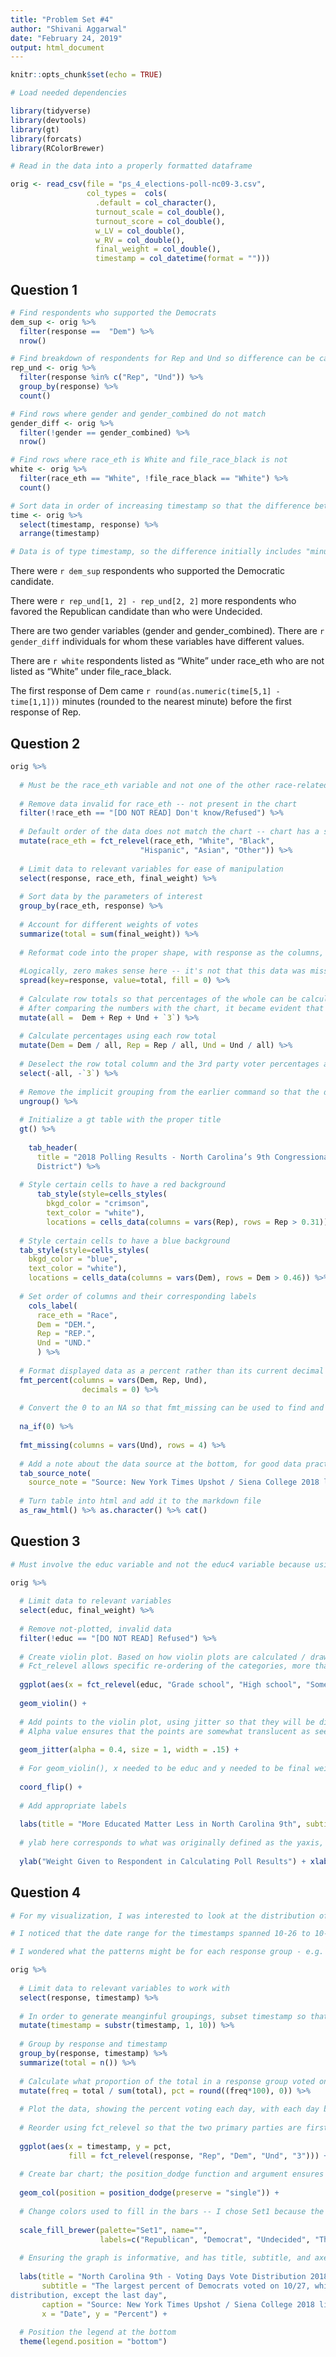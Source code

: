 ```yaml
---
title: "Problem Set #4"
author: "Shivani Aggarwal"
date: "February 24, 2019"
output: html_document
---
```


```r
knitr::opts_chunk$set(echo = TRUE)

# Load needed dependencies

library(tidyverse)
library(devtools)
library(gt)
library(forcats)
library(RColorBrewer)

```


```r

# Read in the data into a properly formatted dataframe

orig <- read_csv(file = "ps_4_elections-poll-nc09-3.csv",
                 col_types =  cols(
                   .default = col_character(),
                   turnout_scale = col_double(),
                   turnout_score = col_double(),
                   w_LV = col_double(),
                   w_RV = col_double(),
                   final_weight = col_double(),
                   timestamp = col_datetime(format = "")))

```

## Question 1

```r

# Find respondents who supported the Democrats
dem_sup <- orig %>% 
  filter(response ==  "Dem") %>% 
  nrow()

# Find breakdown of respondents for Rep and Und so difference can be calculated
rep_und <- orig %>% 
  filter(response %in% c("Rep", "Und")) %>% 
  group_by(response) %>% 
  count()

# Find rows where gender and gender_combined do not match
gender_diff <- orig %>% 
  filter(!gender == gender_combined) %>% 
  nrow()

# Find rows where race_eth is White and file_race_black is not
white <- orig %>% 
  filter(race_eth == "White", !file_race_black == "White") %>% 
  count()

# Sort data in order of increasing timestamp so that the difference between the first Dem timestamp and the first Rep timestamp can be calculated
time <- orig %>% 
  select(timestamp, response) %>% 
  arrange(timestamp)

# Data is of type timestamp, so the difference initially includes "minutes" -- it must be converted to numeric input so it can be rounded properly with round()

```

There were `r dem_sup` respondents who supported the Democratic candidate.

There were `r rep_und[1, 2] - rep_und[2, 2]` more respondents who favored the Republican candidate than who were Undecided.

There are two gender variables (gender and gender_combined). There are `r gender_diff` individuals for whom these variables have different values.

There are `r white` respondents listed as “White” under race_eth who are not listed as “White” under file_race_black.

The first response of Dem came `r round(as.numeric(time[5,1] - time[1,1]))` minutes (rounded to the nearest minute) before the first response of Rep.

## Question 2

```r

orig %>% 
  
  # Must be the race_eth variable and not one of the other race-related variables because filtering out "[DO NOT READ]" as well as responses other than "Dem", "Rep", "Und", and then grouping and counting by race_eth gives the n breakdown that matches that on the left side of the chart to recreate
  
  # Remove data invalid for race_eth -- not present in the chart
  filter(!race_eth == "[DO NOT READ] Don't know/Refused") %>%
  
  # Default order of the data does not match the chart -- chart has a specific order that is not alphabetic order, so manually reorder the factors
  mutate(race_eth = fct_relevel(race_eth, "White", "Black", 
                             "Hispanic", "Asian", "Other")) %>%
  
  # Limit data to relevant variables for ease of manipulation
  select(response, race_eth, final_weight) %>%
  
  # Sort data by the parameters of interest
  group_by(race_eth, response) %>% 
  
  # Account for different weights of votes
  summarize(total = sum(final_weight)) %>% 
  
  # Reformat code into the proper shape, with response as the columns, the different race_eth values as the rows, and the values the total (calculated from the final_weights). The fill must be zero to replace the NA with a zero as that value will be involved in calculating the row total, and trying to add NA to a number equals NA. 
  
  #Logically, zero makes sense here -- it's not that this data was missing, but that there were actually zero recorded Und Asians. 
  spread(key=response, value=total, fill = 0) %>%
  
  # Calculate row totals so that percentages of the whole can be calculated
  # After comparing the numbers with the chart, it became evident that the total being used in this step also included those who chose a 3rd party, even though the individual % is not displayed on the chart (e.g. given row totals do not add up to 100% between Rep, Und, and Dem)
  mutate(all =  Dem + Rep + Und + `3`) %>%
  
  # Calculate percentages using each row total
  mutate(Dem = Dem / all, Rep = Rep / all, Und = Und / all) %>% 
  
  # Deselect the row total column and the 3rd party voter percentages as this data is not displayed in the final chart
  select(-all, -`3`) %>% 
  
  # Remove the implicit grouping from the earlier command so that the data is ready for being piped into a gt table  
  ungroup() %>%
  
  # Initialize a gt table with the proper title
  gt() %>% 
  
    tab_header(
      title = "2018 Polling Results - North Carolina’s 9th Congressional 
      District") %>% 
  
  # Style certain cells to have a red background
      tab_style(style=cells_styles(
        bkgd_color = "crimson", 
        text_color = "white"), 
        locations = cells_data(columns = vars(Rep), rows = Rep > 0.31)) %>%
  
  # Style certain cells to have a blue background
  tab_style(style=cells_styles(
    bkgd_color = "blue", 
    text_color = "white"), 
    locations = cells_data(columns = vars(Dem), rows = Dem > 0.46)) %>%
  
  # Set order of columns and their corresponding labels
    cols_label(
      race_eth = "Race",
      Dem = "DEM.",
      Rep = "REP.",
      Und = "UND."
      ) %>%
  
  # Format displayed data as a percent rather than its current decimal form
  fmt_percent(columns = vars(Dem, Rep, Und),
                decimals = 0) %>% 
  
  # Convert the 0 to an NA so that fmt_missing can be used to find and replace NA's with an em dash, as per the given chart. 
  
  na_if(0) %>%
  
  fmt_missing(columns = vars(Und), rows = 4) %>%  
  
  # Add a note about the data source at the bottom, for good data practices, even though it was not in the original
  tab_source_note(
    source_note = "Source: New York Times Upshot / Siena College 2018 live polls") %>% 
  
  # Turn table into html and add it to the markdown file
  as_raw_html() %>% as.character() %>% cat()

```

## Question 3

```r

# Must involve the educ variable and not the educ4 variable because using glimpse or group_by and then count() reveals that educ has the category of Grade School, seen on the final chart, while educ4 does not. 

orig %>% 
  
  # Limit data to relevant variables
  select(educ, final_weight) %>% 
  
  # Remove not-plotted, invalid data
  filter(!educ == "[DO NOT READ] Refused") %>%
  
  # Create violin plot. Based on how violin plots are calculated / drawn, initially, the categorical variable should always be specified for the x axis, and the numerical variable for the y-axis. 
  # Fct_relevel allows specific re-ordering of the categories, more than simply alphabetizing them
  
  ggplot(aes(x = fct_relevel(educ, "Grade school", "High school", "Some college or trade school", "Bachelors' degree", "Graduate or Professional Degree"), y = final_weight)) + 
  
  geom_violin() + 
  
  # Add points to the violin plot, using jitter so that they will be distributed within each violin. Width of .15 to approximate the amount of jitter observed in the given chart
  # Alpha value ensures that the points are somewhat translucent as seen in the given chart
  
  geom_jitter(alpha = 0.4, size = 1, width = .15) + 
  
  # For geom_violin(), x needed to be educ and y needed to be final weight -- our final chart has this flipped, so now use this function to flip the axes
  
  coord_flip() +
  
  # Add appropriate labels
  
  labs(title = "More Educated Matter Less in North Carolina 9th", subtitle = "Poll gives more weight to people who are less likely to participate in polls", caption = "Source: New York Times Upshot / Siena College 2018 live polls") +
  
  # ylab here corresponds to what was originally defined as the yaxis, which is why it is for poll weights and xlab is null - it will get flipped in the display
  
  ylab("Weight Given to Respondent in Calculating Poll Results") + xlab(NULL)

```

## Question 4

```r

# For my visualization, I was interested to look at the distribution of votes (broken down by response) over the different timestamps. 

# I noticed that the date range for the timestamps spanned 10-26 to 10-31. Even if I was to look at all the data together, I wouldn't neccessarily expect to see an even distribution of 1/6 of the voters coming in on each day - the result of various factors that make some days more convenient than others. 

# I wondered what the patterns might be for each response group - e.g. did the Third Party voters tend to all vote right at the end? Did Republican voters tend to vote earlier in the voting window, or later?

orig %>% 
  
  # Limit data to relevant variables to work with
  select(response, timestamp) %>% 
  
  # In order to generate meanginful groupings, subset timestamp so that only the date portion is included 
  mutate(timestamp = substr(timestamp, 1, 10)) %>% 
  
  # Group by response and timestamp
  group_by(response, timestamp) %>% 
  summarize(total = n()) %>% 
  
  # Calculate what proportion of the total in a response group voted on a given day, and then convert this to a percentage
  mutate(freq = total / sum(total), pct = round((freq*100), 0)) %>%
  
  # Plot the data, showing the percent voting each day, with each day broken down into the response categories for a side-by-side comparison more helpful than facet wrap
  
  # Reorder using fct_relevel so that the two primary parties are first
  
  ggplot(aes(x = timestamp, y = pct, 
             fill = fct_relevel(response, "Rep", "Dem", "Und", "3"))) +
  
  # Create bar chart; the position_dodge function and argument ensures that bars are uniform size and that spaces are left for "missing" data - allowing us to visually understand that there were zero Third Party or Undecided voters on the last day
  
  geom_col(position = position_dodge(preserve = "single")) +
  
  # Change colors used to fill in the bars -- I chose Set1 because the first and second categories are red and blue, and so I could make that correspond to Rep and Dem to add a little extra implicit sign-posting
  
  scale_fill_brewer(palette="Set1", name="", 
                    labels=c("Republican", "Democrat", "Undecided", "Third Party")) + 
  
  # Ensuring the graph is informative, and has title, subtitle, and axes labels
  
  labs(title = "North Carolina 9th - Voting Days Vote Distribution 2018", 
       subtitle = "The largest percent of Democrats voted on 10/27, while Republican turnout had a more even 
distribution, except the last day", 
       caption = "Source: New York Times Upshot / Siena College 2018 live polls", 
       x = "Date", y = "Percent") +
  
  # Position the legend at the bottom
  theme(legend.position = "bottom")
  
```



